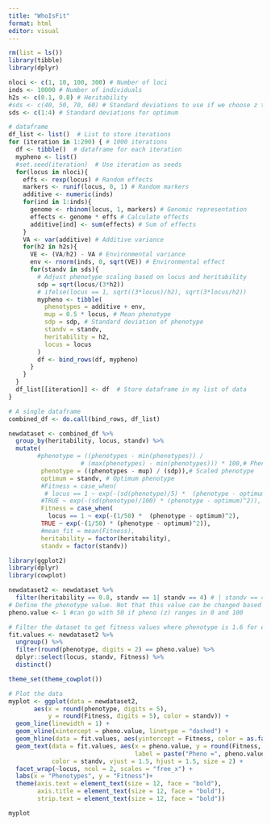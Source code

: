 ```yaml
---
title: "WhoIsFit"
format: html
editor: visual
---
```


```r
rm(list = ls())
library(tibble)
library(dplyr)

nloci <- c(1, 10, 100, 300) # Number of loci
inds <- 10000 # Number of individuals
h2s <- c(0.1, 0.8) # Heritability
#sds <- c(40, 50, 70, 60) # Standard deviations to use if we choose z to range between 0 and 100
sds <- c(1:4) # Standard deviations for optimum

# dataframe
df_list <- list()  # List to store iterations
for (iteration in 1:200) { # 1000 iterations
  df <- tibble()  # dataframe for each iteration
  mypheno <- list()
  #set.seed(iteration)  # Use iteration as seeds
  for(locus in nloci){
    effs <- rexp(locus) # Random effects
    markers <- runif(locus, 0, 1) # Random markers
    additive <- numeric(inds)
    for(ind in 1:inds){
      genome <- rbinom(locus, 1, markers) # Genomic representation
      effects <- genome * effs # Calculate effects
      additive[ind] <- sum(effects) # Sum of effects
    }
    VA <- var(additive) # Additive variance
    for(h2 in h2s){
      VE <- (VA/h2) - VA # Environmental variance
      env <- rnorm(inds, 0, sqrt(VE)) # Environmental effect
      for(standv in sds){
        # Adjust phenotype scaling based on locus and heritability
        sdp = sqrt(locus/(3*h2))
        # ifelse(locus == 1, sqrt((3*locus)/h2), sqrt(3*locus/h2))
        mypheno <- tibble(
          phenotypes = additive + env,
          mup = 0.5 * locus, # Mean phenotype
          sdp = sdp, # Standard deviation of phenotype
          standv = standv,
          heritability = h2,
          locus = locus
        )
        df <- bind_rows(df, mypheno)
      }
    }
  }
  df_list[[iteration]] <- df  # Store dataframe in my list of data
}

# A single dataframe
combined_df <- do.call(bind_rows, df_list)
```

```r
newdataset <- combined_df %>%
  group_by(heritability, locus, standv) %>%
  mutate(
        #phenotype = ((phenotypes - min(phenotypes)) / 
                    # (max(phenotypes) - min(phenotypes))) * 100,# Pheno will be between 0 and 100
         phenotype = ((phenotypes - mup) / (sdp)),# Scaled phenotype
         optimum = standv, # Optimum phenotype
         #Fitness = case_when(
          # locus == 1 ~ exp(-(sd(phenotype)/5) *  (phenotype - optimum)^2),
         #TRUE ~ exp(-(sd(phenotype)/100) * (phenotype - optimum)^2)),
         Fitness = case_when(
           locus == 1 ~ exp(-(1/50) *  (phenotype - optimum)^2),
         TRUE ~ exp(-(1/50) * (phenotype - optimum)^2)),
         #mean_fit = mean(Fitness),
         heritability = factor(heritability),
         standv = factor(standv)) 
```

```r
library(ggplot2)
library(dplyr)
library(cowplot)

newdataset2 <- newdataset %>% 
  filter(heritability == 0.8, standv == 1| standv == 4) # | standv == 4| standv == 8
# Define the phenotype value. Not that this value can be changed based on which z scale choose
pheno.value <- 1 #can go with 50 if pheno (z) ranges in 0 and 100

# Filter the dataset to get fitness values where phenotype is 1.6 for each locus and standv
fit.values <- newdataset2 %>%
  ungroup() %>%
  filter(round(phenotype, digits = 2) == pheno.value) %>%
  dplyr::select(locus, standv, Fitness) %>%
  distinct()

theme_set(theme_cowplot())

# Plot the data
myplot <- ggplot(data = newdataset2, 
       aes(x = round(phenotype, digits = 5), 
           y = round(Fitness, digits = 5), color = standv)) +
  geom_line(linewidth = 1) +
  geom_vline(xintercept = pheno.value, linetype = "dashed") +
  geom_hline(data = fit.values, aes(yintercept = Fitness, color = as.factor(standv))) +
  geom_text(data = fit.values, aes(x = pheno.value, y = round(Fitness, digits =2), 
                                   label = paste("Pheno =", pheno.value, ";  Fit =", round(Fitness, digits = 2))),
            color = standv, vjust = 1.5, hjust = 1.5, size = 2) +
  facet_wrap(~locus, ncol = 2, scales = "free_x") +
  labs(x = "Phenotypes", y = "Fitness")+
  theme(axis.text = element_text(size = 12, face = "bold"),
        axis.title = element_text(size = 12, face = "bold"),
        strip.text = element_text(size = 12, face = "bold"))
```

```r
myplot
```

